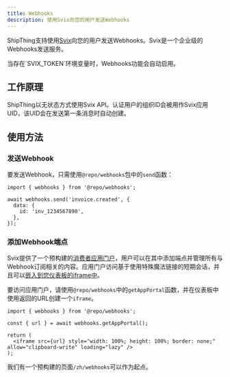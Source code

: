```yaml
---
title: Webhooks
description: 使用Svix向您的用户发送Webhooks
---
```


ShipThing支持使用[Svix](https://www.svix.com/)向您的用户发送Webhooks。Svix是一个企业级的Webhooks发送服务。

<Note>
  当存在`SVIX_TOKEN`环境变量时，Webhooks功能会自动启用。
</Note>

## 工作原理

ShipThing以无状态方式使用Svix API。认证用户的组织ID会被用作Svix应用UID，该UID会在发送第一条消息时自动创建。

## 使用方法

### 发送Webhook

要发送Webhook，只需使用`@repo/webhooks`包中的`send`函数：

```tsx
import { webhooks } from '@repo/webhooks';

await webhooks.send('invoice.created', {
  data: {
    id: 'inv_1234567890',
  },
});
```

### 添加Webhook端点

Svix提供了一个预构建的[消费者应用门户](https://docs.svix.com/app-portal)，用户可以在其中添加端点并管理所有与Webhook订阅相关的内容。应用门户访问基于使用特殊魔法链接的短期会话，并且可以[嵌入到您仪表板的iframe中](https://docs.svix.com/app-portal#embedding-in-a-react-application)。

要访问应用门户，请使用`@repo/webhooks`中的`getAppPortal`函数，并在仪表板中使用返回的URL创建一个`iframe`。

```tsx
import { webhooks } from '@repo/webhooks';

const { url } = await webhooks.getAppPortal();

return (
  <iframe src={url} style="width: 100%; height: 100%; border: none;" allow="clipboard-write" loading="lazy" />
);
```

我们有一个预构建的页面`/zh/webhooks`可以作为起点。